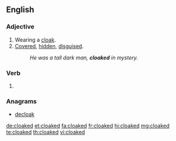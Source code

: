 ==English==

===Adjective===
{{en-adj|-}}

# Wearing a [[cloak]].
# [[covered|Covered]], [[hidden]], [[disguised]].
#: ''He was a tall dark man, '''cloaked''' in mystery.''

===Verb===
{{head|en|verb form}}

# {{en-past of|cloak}}

===Anagrams===
* [[decloak#English|decloak]]

[[de:cloaked]]
[[et:cloaked]]
[[fa:cloaked]]
[[fr:cloaked]]
[[hi:cloaked]]
[[mg:cloaked]]
[[te:cloaked]]
[[th:cloaked]]
[[vi:cloaked]]